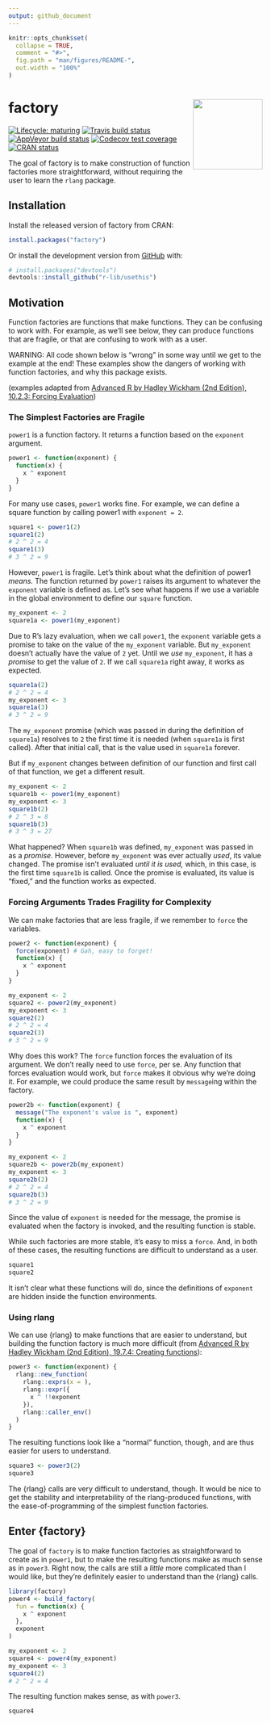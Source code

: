 ```yaml
---
output: github_document
---
```


<!-- README.md is generated from README.Rmd. Please edit that file -->

```r
knitr::opts_chunk$set(
  collapse = TRUE,
  comment = "#>",
  fig.path = "man/figures/README-",
  out.width = "100%"
)
```
# factory <img src='man/figures/factory.png' align="right" height="138.5" />

<!-- badges: start -->
[![Lifecycle: maturing](https://img.shields.io/badge/lifecycle-maturing-blue.svg)](https://www.tidyverse.org/lifecycle/#maturing)
[![Travis build status](https://travis-ci.org/jonthegeek/factory.svg?branch=master)](https://travis-ci.org/jonthegeek/factory)
[![AppVeyor build status](https://ci.appveyor.com/api/projects/status/github/jonthegeek/factory?branch=master&svg=true)](https://ci.appveyor.com/project/jonthegeek/factory)
[![Codecov test coverage](https://codecov.io/gh/jonthegeek/factory/branch/master/graph/badge.svg)](https://codecov.io/gh/jonthegeek/factory?branch=master)
[![CRAN status](https://www.r-pkg.org/badges/version/factory)](https://CRAN.R-project.org/package=factory)
<!-- badges: end -->

The goal of factory is to make construction of function factories more straightforward, without requiring the user to learn the `rlang` package.

## Installation

Install the released version of factory from CRAN:

```r
install.packages("factory")
```

Or install the development version from [GitHub](https://github.com/jonthegeek/factory) with:

```r
# install.packages("devtools")
devtools::install_github("r-lib/usethis")
```

## Motivation

Function factories are functions that make functions. 
They can be confusing to work with. 
For example, as we'll see below, they can produce functions that are fragile, or that are confusing to work with as a user.

WARNING: All code shown below is "wrong" in some way until we get to the example at the end! These examples show the dangers of working with function factories, and why this package exists.

(examples adapted from [Advanced R by Hadley Wickham (2nd Edition), 10.2.3: Forcing Evaluation](https://adv-r.hadley.nz/function-factories.html#forcing-evaluation))

### The Simplest Factories are Fragile

`power1` is a function factory. 
It returns a function based on the `exponent` argument.

```r
power1 <- function(exponent) {
  function(x) {
    x ^ exponent
  }
}
```

For many use cases, `power1` works fine.
For example, we can define a square function by calling power1 with `exponent = 2`.

```r
square1 <- power1(2)
square1(2)
# 2 ^ 2 = 4
square1(3)
# 3 ^ 2 = 9
```

However, `power1` is fragile. 
Let's think about what the definition of power1 *means.* 
The function returned by `power1` raises its argument to whatever the `exponent` variable is defined as.
Let's see what happens if we use a variable in the global environment to define our `square` function.

```r
my_exponent <- 2
square1a <- power1(my_exponent)
```

Due to R's lazy evaluation, when we call `power1`, the `exponent` variable gets a promise to take on the value of the `my_exponent` variable.
But `my_exponent` doesn't actually have the value of `2` yet.
Until we *use* `my_exponent`, it has a *promise* to get the value of `2`.
If we call `square1a` right away, it works as expected.

```r
square1a(2)
# 2 ^ 2 = 4
my_exponent <- 3
square1a(3)
# 3 ^ 2 = 9
```

The `my_exponent` promise (which was passed in during the definition of `square1a`) resolves to `2` the first time it is needed (when `square1a` is first called). 
After that initial call, that is the value used in `square1a` forever.

But if `my_exponent` changes between definition of our function and first call of that function, we get a different result.

```r
my_exponent <- 2
square1b <- power1(my_exponent)
my_exponent <- 3
square1b(2)
# 2 ^ 3 = 8
square1b(3)
# 3 ^ 3 = 27
```

What happened? 
When `square1b` was defined, `my_exponent` was passed in as a *promise.* 
However, before `my_exponent` was ever actually *used*, its value changed.
The promise isn't evaluated *until it is used,* which, in this case, is the first time `square1b` is called.
Once the promise is evaluated, its value is "fixed," and the function works as expected.

### Forcing Arguments Trades Fragility for Complexity

We can make factories that are less fragile, if we remember to `force` the variables.

```r
power2 <- function(exponent) {
  force(exponent) # Gah, easy to forget!
  function(x) {
    x ^ exponent
  }
}

my_exponent <- 2
square2 <- power2(my_exponent)
my_exponent <- 3
square2(2)
# 2 ^ 2 = 4
square2(3)
# 3 ^ 2 = 9
```

Why does this work?
The `force` function forces the evaluation of its argument.
We don't really need to use `force`, per se. 
Any function that forces evaluation would work, but `force` makes it obvious why we're doing it.
For example, we could produce the same result by `message`ing within the factory.

```r
power2b <- function(exponent) {
  message("The exponent's value is ", exponent)
  function(x) {
    x ^ exponent
  }
}

my_exponent <- 2
square2b <- power2b(my_exponent)
my_exponent <- 3
square2b(2)
# 2 ^ 2 = 4
square2b(3)
# 3 ^ 2 = 9
```

Since the value of `exponent` is needed for the message, the promise is evaluated when the factory is invoked, and the resulting function is stable.

While such factories are more stable, it's easy to miss a `force`.
And, in both of these cases, the resulting functions are difficult to understand as a user.

```r
square1
square2
```

It isn't clear what these functions will do, since the definitions of `exponent` are hidden inside the function environments.

### Using rlang

We can use {rlang} to make functions that are easier to understand, but building the function factory is much more difficult (from [Advanced R by Hadley Wickham (2nd Edition), 19.7.4: Creating functions](https://adv-r.hadley.nz/quasiquotation.html#new-function)): 

```r
power3 <- function(exponent) {
  rlang::new_function(
    rlang::exprs(x = ), 
    rlang::expr({
      x ^ !!exponent
    }), 
    rlang::caller_env()
  )
}
```

The resulting functions look like a "normal" function, though, and are thus easier for users to understand.

```r
square3 <- power3(2)
square3
```

The {rlang} calls are very difficult to understand, though.
It would be nice to get the stability and interpretability of the rlang-produced functions, with the ease-of-programming of the simplest function factories.


## Enter {factory}

The goal of `factory` is to make function factories as straightforward to create as in `power1`, but to make the resulting functions make as much sense as in `power3`.
Right now, the calls are still a *little* more complicated than I would like, but they're definitely easier to understand than the {rlang} calls.

```r
library(factory)
power4 <- build_factory(
  fun = function(x) {
    x ^ exponent
  },
  exponent
)

my_exponent <- 2
square4 <- power4(my_exponent)
my_exponent <- 3
square4(2)
# 2 ^ 2 = 4
```

The resulting function makes sense, as with `power3`.

```r
square4
```
